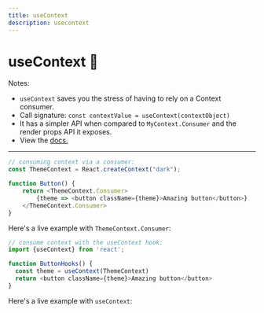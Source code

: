 ```yaml
---
title: useContext 
description: usecontext
---
```


# useContext 👜

Notes: 
 - `useContext` saves you the stress of having to rely on a Context consumer.
 - Call signature: `const contextValue = useContext(contextObject)`
 - It has a simpler API when compared to `MyContext.Consumer` and the render props API it exposes.
 - View the [docs.](https://reactjs.org/docs/hooks-reference.html#usecontext)
--- 

```js
// consuming context via a consumer: 
const ThemeContext = React.createContext("dark");

function Button() {
    return <ThemeContext.Consumer>
        {theme => <button className={theme}>Amazing button</button>}
    </ThemeContext.Consumer>
}
```

Here's a live example with `ThemeContext.Consumer`:



```js
// consume context with the useContext hook: 
import {useContext} from 'react';

function ButtonHooks() {
  const theme = useContext(ThemeContext)
  return <button className={theme}>Amazing button</button>
}
```

Here's a live example with `useContext`:

